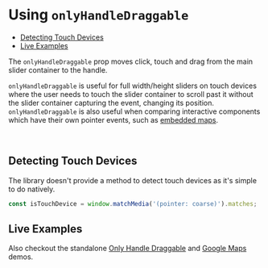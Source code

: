 

<Meta title="Docs/Only Handle Draggable" component={ReactCompareSlider} />

# Using `onlyHandleDraggable`

- [Detecting Touch Devices](<#detecting-touch-devices>)
- [Live Examples](<#live-examples>)

The `onlyHandleDraggable` prop moves click, touch and drag from the main slider
container to the handle.

`onlyHandleDraggable` is useful for full width/height sliders on touch devices
where the user needs to touch the slider container to scroll past it
without the slider container capturing the event, changing its position.
`onlyHandleDraggable` is also useful when comparing interactive components which
have their own pointer events, such as [embedded maps](/?path=/story/demos-custom-components--google-maps).

<br/>

## Detecting Touch Devices

The library doesn't provide a method to detect touch devices as it's simple to
do natively.

```js
const isTouchDevice = window.matchMedia('(pointer: coarse)').matches;
```

## Live Examples

<Canvas>
  <Story id="demos--only-handle-draggable" />
</Canvas>

<Canvas>
  <Story id="demos-custom-components--google-maps" />
</Canvas>

<ArgsTable of={ReactCompareSlider} />

Also checkout the standalone
[Only Handle Draggable](?path=/story/demos--only-handle-draggable) and
[Google Maps](?path=/story/demos-custom-components--google-maps) demos.
